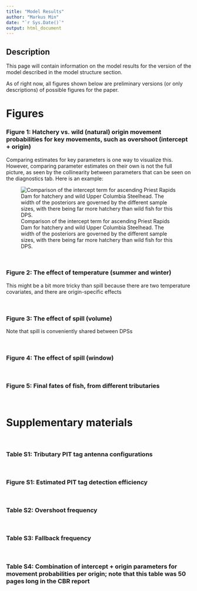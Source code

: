 ```yaml
---
title: "Model Results"
author: "Markus Min"
date: "`r Sys.Date()`"
output: html_document
---
```


## Description

This page will contain information on the model results for the version of the model described in the model structure section.

As of right now, all figures shown below are preliminary versions (or only descriptions) of possible figures for the paper.

# Figures

### Figure 1: Hatchery vs. wild (natural) origin movement probabilities for key movements, such as overshoot (intercept + origin)

Comparing estimates for key parameters is one way to visualize this. However, comparing parameter estimates on their own is not the full picture, as seen by the collinearity between parameters that can be seen on the diagnostics tab. Here is an example:


![Comparison of the intercept term for ascending Priest Rapids Dam for hatchery and wild Upper Columbia Steelhead. The width of the posteriors are governed by the different sample sizes, with there being far more hatchery than wild fish for this DPS.](site_figures/posterior_comparison_plots/b0_matrix_3_4_comp_plot.png)

<br>

### Figure 2: The effect of temperature (summer and winter)
This might be a bit more tricky than spill because there are two temperature covariates, and there are origin-specific effects

<br>

### Figure 3: The effect of spill (volume)
Note that spill is conveniently shared between DPSs

<br>

### Figure 4: The effect of spill (window)

<br>

### Figure 5: Final fates of fish, from different tributaries

<br>

# Supplementary materials

<br>

### Table S1: Tributary PIT tag antenna configurations

<br>

### Figure S1: Estimated PIT tag detection efficiency

<br>


### Table S2: Overshoot frequency

<br>


### Table S3: Fallback frequency

<br>


### Table S4: Combination of intercept + origin parameters for movement probabilities per origin; note that this table was 50 pages long in the CBR report
